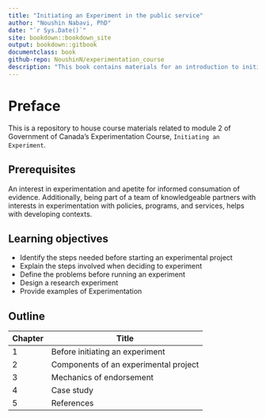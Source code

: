 ```yaml
---
title: "Initiating an Experiment in the public service"
author: "Noushin Nabavi, PhD"
date: "`r Sys.Date()`"
site: bookdown::bookdown_site
output: bookdown::gitbook
documentclass: book
github-repo: NoushinN/experimentation_course
description: "This book contains materials for an introduction to initiating an experiment"
---
```


# Preface 

This is a repository to house course materials related to module 2 of Government of Canada's Experimentation Course, `Initiating an Experiment`. 


## Prerequisites

An interest in experimentation and apetite for informed consumation of evidence. Additionally, being part of a team of knowledgeable partners with interests in experimentation with policies, programs, and services, helps with developing contexts. 

## Learning objectives

- Identify the steps needed before starting an experimental project
- Explain the steps involved when deciding to experiment
- Define the problems before running an experiment
- Design a research experiment
- Provide examples of Experimentation

## Outline

| Chapter | Title | 
|---------|---------|
| 1 | Before initiating an experiment | 
| 2 | Components of an experimental project |
| 3 | Mechanics of endorsement | 
| 4 | Case study| 
| 5 | References | 
 




